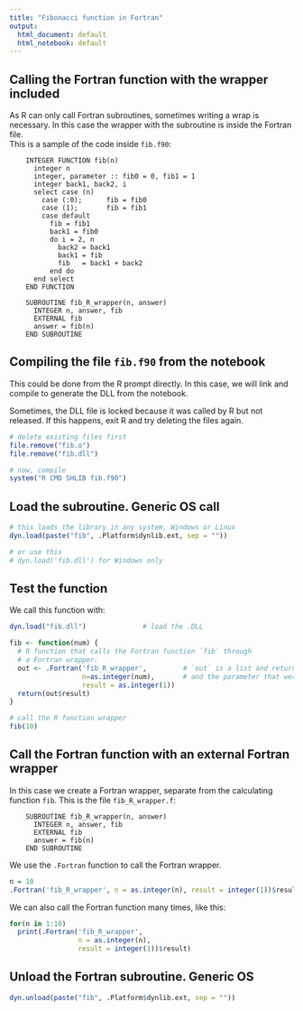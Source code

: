 ```yaml
---
title: "Fibonacci function in Fortran"
output:
  html_document: default
  html_notebook: default
---
```


## Calling the Fortran function with the wrapper included
As R can only call Fortran subroutines, sometimes writing a wrap is necessary.
In this case the wrapper with the subroutine is inside the Fortran file.   
This is a sample of the code inside `fib.f90`:
```
    INTEGER FUNCTION fib(n)
      integer n
      integer, parameter :: fib0 = 0, fib1 = 1
      integer back1, back2, i
      select case (n)
        case (:0);      fib = fib0
        case (1);       fib = fib1
        case default
          fib = fib1
          back1 = fib0
          do i = 2, n
            back2 = back1
            back1 = fib
            fib   = back1 + back2
          end do
      end select
    END FUNCTION
    
    SUBROUTINE fib_R_wrapper(n, answer)
      INTEGER n, answer, fib
      EXTERNAL fib
      answer = fib(n)
    END SUBROUTINE
```   

## Compiling the file `fib.f90` from the notebook
This could be done from the R prompt directly. In this case, we will link and compile to generate the DLL from the notebook.

Sometimes, the DLL file is locked because it was called by R but not released. If this happens, exit R and try deleting the files again.
```r
# delete existing files first
file.remove("fib.o")
file.remove("fib.dll")

# now, compile
system("R CMD SHLIB fib.f90")

```

## Load the subroutine. Generic OS call
```r
# this loads the library in any system, Windows or Linux
dyn.load(paste("fib", .Platform$dynlib.ext, sep = ""))

# or use this
# dyn.load('fib.dll') for Windows only
```

## Test the function
We call this function with:
```r
dyn.load("fib.dll")              # load the .DLL

fib <- function(num) {
  # R function that calls the Fortran function `fib` through
  # a Fortran wrapper.
  out <- .Fortran('fib_R_wrapper',         # `out` is a list and returns the result
                  n=as.integer(num),       # and the parameter that were passed.
                  result = as.integer(1))
  return(out$result)             
}

# call the R function wrapper
fib(10)    
```

## Call the Fortran function with an external Fortran wrapper
In this case we create a Fortran wrapper, separate from the calculating function `fib`. This is the file `fib_R_wrapper.f`:

```
    SUBROUTINE fib_R_wrapper(n, answer)
      INTEGER n, answer, fib
      EXTERNAL fib
      answer = fib(n)
    END SUBROUTINE
```

We use the `.Fortran` function to call the Fortran wrapper.
```r
n = 10
.Fortran('fib_R_wrapper', n = as.integer(n), result = integer(1))$result
```

We can also call the Fortran function many times, like this:
```r
for(n in 1:10)
  print(.Fortran('fib_R_wrapper', 
                 n = as.integer(n), 
                 result = integer(1))$result)
```

## Unload the Fortran subroutine. Generic OS
```r
dyn.unload(paste("fib", .Platform$dynlib.ext, sep = ""))
```



